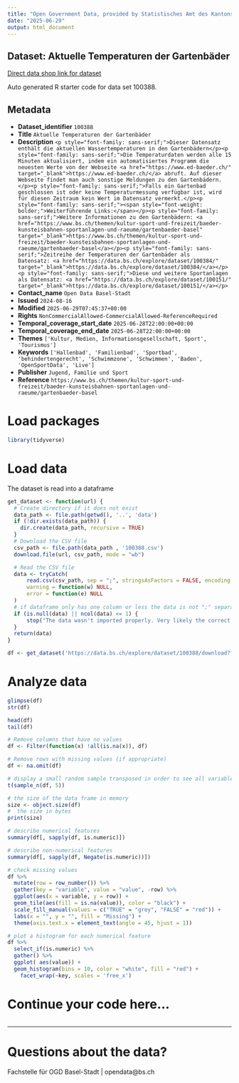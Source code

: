 ```yaml
---
title: "Open Government Data, provided by Statistisches Amt des Kantons Basel-Stadt - Fachstelle OGD"
date: "2025-06-29"
output: html_document
---
```


## Dataset: Aktuelle Temperaturen der Gartenbäder

[Direct data shop link for dataset](https://data.bs.ch/explore/dataset/100388)

Auto generated R starter code for data set 100388.

## Metadata

- **Dataset_identifier** `100388`
- **Title** `Aktuelle Temperaturen der Gartenbäder`
- **Description** `<p style="font-family: sans-serif;">Dieser Datensatz enthält die aktuellen Wassertemperaturen in den Gartenbädern</p><p style="font-family: sans-serif;">Die Temperaturdaten werden alle 15 Minuten aktualisiert, indem ein automatisiertes Programm die neuesten Werte von der Webseite <a href="https://www.ed-baeder.ch/" target="_blank">https://www.ed-baeder.ch/</a> abruft. Auf dieser Webseite findet man auch sonstige Meldungen zu den Gartenbädern.</p><p style="font-family: sans-serif;">Falls ein Gartenbad geschlossen ist oder keine Temperaturmessung verfügbar ist, wird für diesen Zeitraum kein Wert im Datensatz vermerkt.</p><p style="font-family: sans-serif;"><span style="font-weight: bolder;">Weiterführende Links:</span></p><p style="font-family: sans-serif;">Weitere Informationen zu den Gartenbädern: <a href="https://www.bs.ch/themen/kultur-sport-und-freizeit/baeder-kunsteisbahnen-sportanlagen-und-raeume/gartenbaeder-basel" target="_blank">https://www.bs.ch/themen/kultur-sport-und-freizeit/baeder-kunsteisbahnen-sportanlagen-und-raeume/gartenbaeder-basel</a></p><p style="font-family: sans-serif;">Zeitreihe der Temperaturen der Gartenbäder als Datensatz: <a href="https://data.bs.ch/explore/dataset/100384/" target="_blank">https://data.bs.ch/explore/dataset/100384/</a></p><p style="font-family: sans-serif;">Diese und weitere Sportanlagen als Datensatz: <a href="https://data.bs.ch/explore/dataset/100151/" target="_blank">https://data.bs.ch/explore/dataset/100151/</a></p>`
- **Contact_name** `Open Data Basel-Stadt`
- **Issued** `2024-08-16`
- **Modified** `2025-06-29T07:45:37+00:00`
- **Rights** `NonCommercialAllowed-CommercialAllowed-ReferenceRequired`
- **Temporal_coverage_start_date** `2025-06-28T22:00:00+00:00`
- **Temporal_coverage_end_date** `2025-06-28T22:00:00+00:00`
- **Themes** `['Kultur, Medien, Informationsgesellschaft, Sport', 'Tourismus']`
- **Keywords** `['Hallenbad', 'Familienbad', 'Sportbad', 'behindertengerecht', 'Schwimmzone', 'Schwimmen', 'Baden', 'OpenSportData', 'Live']`
- **Publisher** `Jugend, Familie und Sport`
- **Reference** `https://www.bs.ch/themen/kultur-sport-und-freizeit/baeder-kunsteisbahnen-sportanlagen-und-raeume/gartenbaeder-basel`


# Load packages

```r

library(tidyverse)
```

# Load data

The dataset is read into a dataframe

```r
get_dataset <- function(url) {
  # Create directory if it does not exist
  data_path <- file.path(getwd(), '..', 'data')
  if (!dir.exists(data_path)) {
    dir.create(data_path, recursive = TRUE)
  }
  # Download the CSV file
  csv_path <- file.path(data_path , '100388.csv')
  download.file(url, csv_path, mode = "wb")

  # Read the CSV file
  data <- tryCatch(
      read.csv(csv_path, sep = ";", stringsAsFactors = FALSE, encoding = "UTF-8"),
      warning = function(w) NULL,
      error = function(e) NULL
  )
  # if dataframe only has one column or less the data is not ";" separated
  if (is.null(data) || ncol(data) <= 1) {
      stop("The data wasn't imported properly. Very likely the correct separator couldn't be found.\nPlease check the dataset manually and adjust the code.")
  }
  return(data)
}
```

```r

df <- get_dataset('https://data.bs.ch/explore/dataset/100388/download?format=csv&timezone=Europe%2FZurich')

```

# Analyze data

```r

glimpse(df)
str(df)

head(df)
tail(df)

```

```r
# Remove columns that have no values
df <- Filter(function(x) !all(is.na(x)), df)

# Remove rows with missing values (if appropriate)
df <- na.omit(df)
```

```r
# display a small random sample transposed in order to see all variables
t(sample_n(df, 5))
```

```r
# the size of the data frame in memory
size <- object.size(df)
#  the size in bytes
print(size)
```

```r
# describe numerical features
summary(df[, sapply(df, is.numeric)])
```

```r
# describe non-numerical features
summary(df[, sapply(df, Negate(is.numeric))])
```

```r
# check missing values
df %>%
  mutate(row = row_number()) %>%
  gather(key = "variable", value = "value", -row) %>%
  ggplot(aes(x = variable, y = row)) +
  geom_tile(aes(fill = is.na(value)), color = "black") +
  scale_fill_manual(values = c("TRUE" = "grey", "FALSE" = "red")) +
  labs(x = "", y = "", fill = "Missing") +
  theme(axis.text.x = element_text(angle = 45, hjust = 1))
```

```r
# plot a histogram for each numerical feature
df %>%
  select_if(is.numeric) %>%
  gather() %>%
  ggplot( aes(value)) +
  geom_histogram(bins = 10, color = "white", fill = "red") +
    facet_wrap(~key, scales = 'free_x')
```

# Continue your code here...

```r

```
------------------------------------------------------------------------

# Questions about the data?

Fachstelle für OGD Basel-Stadt | opendata@bs.ch

